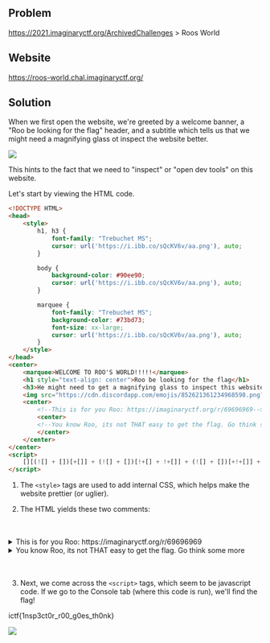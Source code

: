 ## Problem
https://2021.imaginaryctf.org/ArchivedChallenges > Roos World

## Website
https://roos-world.chal.imaginaryctf.org/

## Solution

When we first open the website, we're greeted by a welcome banner, a "Roo be looking for the flag" header, and a subtitle which tells us that we might need a magnifying glass ot inspect the website better.

![](roos_word_home_page.png)

This hints to the fact that we need to "inspect" or "open dev tools" on this website.

Let's start by viewing the HTML code.

```HTML
<!DOCTYPE HTML>
<head>
    <style>
        h1, h3 {
            font-family: "Trebuchet MS";
            cursor: url('https://i.ibb.co/sQcKV6v/aa.png'), auto;
        }

        body {
            background-color: #90ee90;
            cursor: url('https://i.ibb.co/sQcKV6v/aa.png'), auto;
        }

        marquee {
            font-family: "Trebuchet MS";
            background-color: #73bd73;
            font-size: xx-large;
            cursor: url('https://i.ibb.co/sQcKV6v/aa.png'), auto;
        }
    </style>
</head>
<center>
    <marquee>WELCOME TO ROO'S WORLD!!!!!</marquee>
    <h1 style="text-align: center">Roo be looking for the flag</h1>
    <h3>He might need to get a magnifying glass to inspect this website better</h3>
    <img src="https://cdn.discordapp.com/emojis/852621361234968598.png?v=1" width="500" height="500">
    <center>
        <!--This is for you Roo: https://imaginaryctf.org/r/69696969-->
        <center>
        <!--You know Roo, its not THAT easy to get the flag. Go think some more-->
        </center>
    </center>
</center>
<script>
    [][(![] + [])[+[]] + (![] + [])[!+[] + !+[]] + (![] + [])[+!+[]] + (!![] + [])[+[]]][([][(![] + [])[+[]] + (![] + [])[!+[] + !+[]] + (![] + [])[+!+[]] + (!![] + [])[+[]]] + [])[!+[] + !+[] + !+[]] + (!![] + [][(![] + [])[+[]] + (![] + [])[!+[] + !+[]] + (![] + [])[+!+[]] + (!![] + [])[+[]]])[+!+[] + [+[]]] + ([][[]] + [])[+!+[]] + (![] + [])[!+[] + !+[] + !+[]] + (!![] + [])[+[]] + (!![] + [])[+!+[]] + ([][[]] + [])[+[]] + ([][(![] + [])[+[]] + (![] + [])[!+[] + !+[]] + (![] + [])[+!+[]] + (!![] + [])[+[]]] + [])[!+[] + !+[] + !+[]] + (!![] + [])[+[]] + (!![] + [][(![] + [])[+[]] + (![] + [])[!+[] + !+[]] + (![] + [])[+!+[]] + (!![] + [])[+[]]])[+!+[] + [+[]]] + (!![] + [])[+!+[]]]((!![] + [])[+!+[]] + (!![] + [])[!+[] + !+[] + !+[]] + (!![] + [])[+[]] + ([][[]] + [])[+[]] + (!![] + [])[+!+[]] + ([][[]] + [])[+!+[]] + (+[![]] + [][(![] + [])[+[]] + (![] + [])[!+[] + !+[]] + (![] + [])[+!+[]] + (!![] + [])[+[]]])[+!+[] + [+!+[]]] + (!![] + [])[!+[] + !+[] + !+[]] + (+(!+[] + !+[] + !+[] + [+!+[]]))[(!![] + [])[+[]] + (!![] + [][(![] + [])[+[]] + (![] + [])[!+[] + !+[]] + (![] + [])[+!+[]] + (!![] + [])[+[]]])[+!+[] + [+[]]] + ([] + [])[([][(![] + [])[+[]] + (![] + [])[!+[] + !+[]] + (![] + [])[+!+[]] + (!![] + [])[+[]]] + [])[!+[] + !+[] + !+[]] + (!![] + [][(![] + [])[+[]] + (![] + [])[!+[] + !+[]] + (![] + [])[+!+[]] + (!![] + [])[+[]]])[+!+[] + [+[]]] + ([][[]] + [])[+!+[]] + (![] + [])[!+[] + !+[] + !+[]] + (!![] + [])[+[]] + (!![] + [])[+!+[]] + ([][[]] + [])[+[]] + ([][(![] + [])[+[]] + (![] + [])[!+[] + !+[]] + (![] + [])[+!+[]] + (!![] + [])[+[]]] + [])[!+[] + !+[] + !+[]] + (!![] + [])[+[]] + (!![] + [][(![] + [])[+[]] + (![] + [])[!+[] + !+[]] + (![] + [])[+!+[]] + (!![] + [])[+[]]])[+!+[] + [+[]]] + (!![] + [])[+!+[]]][([][[]] + [])[+!+[]] + (![] + [])[+!+[]] + ((+[])[([][(![] + [])[+[]] + (![] + [])[!+[] + !+[]] + (![] + [])[+!+[]] + (!![] + [])[+[]]] + [])[!+[] + !+[] + !+[]] + (!![] + [][(![] + [])[+[]] + (![] + [])[!+[] + !+[]] + (![] + [])[+!+[]] + (!![] + [])[+[]]])[+!+[] + [+[]]] + ([][[]] + [])[+!+[]] + (![] + [])[!+[] + !+[] + !+[]] + (!![] + [])[+[]] + (!![] + [])[+!+[]] + ([][[]] + [])[+[]] + ([][(![] + [])[+[]] + (![] + [])[!+[] + !+[]] + (![] + [])[+!+[]] + (!![] + [])[+[]]] + [])[!+[] + !+[] + !+[]] + (!![] + [])[+[]] + (!![] + [][(![] + [])[+[]] + (![] + [])[!+[] + !+[]] + (![] + [])[+!+[]] + (!![] + [])[+[]]])[+!+[] + [+[]]] + (!![] + [])[+!+[]]] + [])[+!+[] + [+!+[]]] + (!![] + [])[!+[] + !+[] + !+[]]]](!+[] + !+[] + !+[] + [!+[] + !+[]]) + (![] + [])[+!+[]] + (![] + [])[!+[] + !+[]])()([][(![] + [])[+[]] + (![] + [])[!+[] + !+[]] + (![] + [])[+!+[]] + (!![] + [])[+[]]][([][(![] + [])[+[]] + (![] + [])[!+[] + !+[]] + (![] + [])[+!+[]] + (!![] + [])[+[]]] + [])[!+[] + !+[] + !+[]] + (!![] + [][(![] + [])[+[]] + (![] + [])[!+[] + !+[]] + (![] + [])[+!+[]] + (!![] + [])[+[]]])[+!+[] + [+[]]] + ([][[]] + [])[+!+[]] + (![] + [])[!+[] + !+[] + !+[]] + (!![] + [])[+[]] + (!![] + [])[+!+[]] + ([][[]] + [])[+[]] + ([][(![] + [])[+[]] + (![] + [])[!+[] + !+[]] + (![] + [])[+!+[]] + (!![] + [])[+[]]] + [])[!+[] + !+[] + !+[]] + (!![] + [])[+[]] + (!![] + [][(![] + [])[+[]] + (![] + [])[!+[] + !+[]] + (![] + [])[+!+[]] + (!![] + [])[+[]]])[+!+[] + [+[]]] + (!![] + [])[+!+[]]]((!![] + [])[+!+[]] + (!![] + [])[!+[] + !+[] + !+[]] + (!![] + [])[+[]] + ([][[]] + [])[+[]] + (!![] + [])[+!+[]] + ([][[]] + [])[+!+[]] + ([] + [])[(![] + [])[+[]] + (!![] + [][(![] + [])[+[]] + (![] + [])[!+[] + !+[]] + (![] + [])[+!+[]] + (!![] + [])[+[]]])[+!+[] + [+[]]] + ([][[]] + [])[+!+[]] + (!![] + [])[+[]] + ([][(![] + [])[+[]] + (![] + [])[!+[] + !+[]] + (![] + [])[+!+[]] + (!![] + [])[+[]]] + [])[!+[] + !+[] + !+[]] + (!![] + [][(![] + [])[+[]] + (![] + [])[!+[] + !+[]] + (![] + [])[+!+[]] + (!![] + [])[+[]]])[+!+[] + [+[]]] + (![] + [])[!+[] + !+[]] + (!![] + [][(![] + [])[+[]] + (![] + [])[!+[] + !+[]] + (![] + [])[+!+[]] + (!![] + [])[+[]]])[+!+[] + [+[]]] + (!![] + [])[+!+[]]]()[+!+[] + [!+[] + !+[]]] + ((!![] + [])[+[]] + [+!+[]] + [!+[] + !+[] + !+[] + !+[]] + [!+[] + !+[] + !+[]] + (!![] + [])[+[]] + [+!+[]] + [!+[] + !+[] + !+[] + !+[] + !+[]] + [!+[] + !+[] + !+[] + !+[] + !+[] + !+[] + !+[]] + ([][[]] + [])[+!+[]] + (![] + [])[!+[] + !+[] + !+[]] + (!![] + [])[+[]] + [+!+[]] + [!+[] + !+[] + !+[] + !+[] + !+[]] + [!+[] + !+[] + !+[] + !+[] + !+[] + !+[] + !+[]] + (![] + [])[!+[] + !+[]] + (!![] + [])[!+[] + !+[] + !+[]] + (+(+!+[] + [+!+[]] + (!![] + [])[!+[] + !+[] + !+[]] + [!+[] + !+[]] + [+[]]) + [])[+!+[]] + (![] + [])[!+[] + !+[]] + (!![] + [])[+[]] + [+!+[]] + [!+[] + !+[] + !+[] + !+[] + !+[]] + [!+[] + !+[] + !+[] + !+[] + !+[] + !+[] + !+[]] + (!![] + [])[+[]] + [+!+[]] + [!+[] + !+[] + !+[] + !+[]] + [!+[] + !+[] + !+[] + !+[] + !+[] + !+[] + !+[]] + (!![] + [])[+[]] + [!+[] + !+[] + !+[] + !+[] + !+[]] + [+[]] + (![] + [])[+!+[]] + (!![] + [])[+[]] + [+!+[]] + [!+[] + !+[] + !+[] + !+[] + !+[] + !+[]] + [!+[] + !+[] + !+[] + !+[]] + (!![] + [])[+[]] + [+!+[]] + [!+[] + !+[] + !+[] + !+[] + !+[]] + [!+[] + !+[] + !+[] + !+[] + !+[] + !+[] + !+[]] + (!![] + [])[+[]] + [+!+[]] + [!+[] + !+[] + !+[] + !+[]] + [!+[] + !+[]] + (!![] + [])[+[]] + [!+[] + !+[] + !+[] + !+[] + !+[]] + [+[]] + (!![] + [])[+[]] + [!+[] + !+[] + !+[] + !+[]] + [!+[] + !+[]] + (![] + [])[+!+[]] + (!![] + [])[+[]] + [+!+[]] + [!+[] + !+[]] + [!+[] + !+[] + !+[] + !+[] + !+[] + !+[] + !+[]] + (+[![]] + [])[+[]] + [+[]] + (!![] + [])[+[]] + [+!+[]] + [!+[] + !+[] + !+[]] + [!+[] + !+[]] + ([][[]] + [])[+!+[]] + (![] + [])[!+[] + !+[] + !+[]] + (!![] + [])[+[]] + [+!+[]] + [!+[] + !+[] + !+[] + !+[] + !+[] + !+[] + !+[]] + [+[]] + (!![] + [])[+[]] + [+!+[]] + [!+[] + !+[] + !+[] + !+[]] + [!+[] + !+[]] + ([][[]] + [])[+!+[]] + (+[![]] + [])[+[]] + (!![] + [])[+[]] + [+!+[]] + [!+[] + !+[] + !+[] + !+[] + !+[] + !+[]] + [!+[] + !+[] + !+[] + !+[] + !+[] + !+[] + !+[]] + (!![] + [])[+[]] + [+!+[]] + [+!+[]] + [!+[] + !+[] + !+[] + !+[] + !+[]] + [!+[] + !+[]] + (+[![]] + [])[+[]] + [+[]] + (!![] + [])[+[]] + [+!+[]] + [+!+[]] + [!+[] + !+[] + !+[] + !+[] + !+[]] + (!![] + [])[+[]] + [+!+[]] + [+!+[]] + [+[]] + (!![] + [])[+[]] + [+!+[]] + [+!+[]] + [!+[] + !+[]] + (![] + [])[+[]] + (!![] + [])[+[]] + [+!+[]] + [!+[] + !+[] + !+[] + !+[]] + [!+[] + !+[] + !+[]] + (!![] + [])[+[]] + [+!+[]] + [!+[] + !+[] + !+[] + !+[] + !+[]] + [!+[] + !+[]] + (!![] + [])[+[]] + [+!+[]] + [+[]] + [+!+[]] + (!![] + [])[+[]] + [+!+[]] + [!+[] + !+[] + !+[] + !+[] + !+[] + !+[]] + [!+[] + !+[] + !+[] + !+[] + !+[] + !+[] + !+[]] + (!![] + [])[+[]] + [+!+[]] + [!+[] + !+[] + !+[]] + [+[]] + [!+[] + !+[]] + (!![] + [])[+[]] + [+!+[]] + [!+[] + !+[] + !+[] + !+[]] + [!+[] + !+[] + !+[]] + (!![] + [])[+[]] + [+!+[]] + [!+[] + !+[] + !+[] + !+[] + !+[] + !+[]] + [!+[] + !+[] + !+[] + !+[] + !+[] + !+[] + !+[]] + (!![] + [])[+[]] + [+!+[]] + [!+[] + !+[] + !+[]] + [!+[] + !+[]] + (!![] + [])[+[]] + [+!+[]] + [!+[] + !+[] + !+[]] + [+[]] + (+[![]] + [])[+[]] + (![] + [])[+[]] + ([][[]] + [])[!+[] + !+[]] + (!![] + [])[+[]] + [+!+[]] + [+[]] + [!+[] + !+[] + !+[] + !+[] + !+[] + !+[] + !+[]] + (!![] + [])[+[]] + [+!+[]] + [!+[] + !+[] + !+[] + !+[]] + [!+[] + !+[] + !+[] + !+[] + !+[] + !+[] + !+[]] + (!![] + [])[+[]] + [+!+[]] + [!+[] + !+[] + !+[] + !+[] + !+[] + !+[]] + [!+[] + !+[] + !+[] + !+[] + !+[] + !+[] + !+[]] + (!![] + [])[+[]] + [+!+[]] + [!+[] + !+[] + !+[] + !+[]] + [!+[] + !+[]] + (!![] + [])[+[]] + [+!+[]] + [!+[] + !+[] + !+[] + !+[] + !+[]] + [!+[] + !+[] + !+[] + !+[] + !+[]] + (!![] + [])[+[]] + [+!+[]] + [!+[] + !+[] + !+[] + !+[] + !+[] + !+[]] + [!+[] + !+[] + !+[] + !+[]] + [!+[] + !+[] + !+[] + !+[] + !+[] + !+[] + !+[] + !+[] + !+[]] + (!![] + [])[+[]] + [!+[] + !+[] + !+[] + !+[]] + [!+[] + !+[]] + (!![] + [])[+[]] + [!+[] + !+[] + !+[] + !+[] + !+[]] + [+!+[]] + (!![] + [])[+[]] + [!+[] + !+[] + !+[] + !+[] + !+[]] + [+!+[]] + (!![] + [])[+[]] + [!+[] + !+[] + !+[] + !+[] + !+[] + !+[] + !+[]] + [!+[] + !+[] + !+[]])[(![] + [])[!+[] + !+[] + !+[]] + (+(!+[] + !+[] + [+!+[]] + [+!+[]]))[(!![] + [])[+[]] + (!![] + [][(![] + [])[+[]] + (![] + [])[!+[] + !+[]] + (![] + [])[+!+[]] + (!![] + [])[+[]]])[+!+[] + [+[]]] + ([] + [])[([][(![] + [])[+[]] + (![] + [])[!+[] + !+[]] + (![] + [])[+!+[]] + (!![] + [])[+[]]] + [])[!+[] + !+[] + !+[]] + (!![] + [][(![] + [])[+[]] + (![] + [])[!+[] + !+[]] + (![] + [])[+!+[]] + (!![] + [])[+[]]])[+!+[] + [+[]]] + ([][[]] + [])[+!+[]] + (![] + [])[!+[] + !+[] + !+[]] + (!![] + [])[+[]] + (!![] + [])[+!+[]] + ([][[]] + [])[+[]] + ([][(![] + [])[+[]] + (![] + [])[!+[] + !+[]] + (![] + [])[+!+[]] + (!![] + [])[+[]]] + [])[!+[] + !+[] + !+[]] + (!![] + [])[+[]] + (!![] + [][(![] + [])[+[]] + (![] + [])[!+[] + !+[]] + (![] + [])[+!+[]] + (!![] + [])[+[]]])[+!+[] + [+[]]] + (!![] + [])[+!+[]]][([][[]] + [])[+!+[]] + (![] + [])[+!+[]] + ((+[])[([][(![] + [])[+[]] + (![] + [])[!+[] + !+[]] + (![] + [])[+!+[]] + (!![] + [])[+[]]] + [])[!+[] + !+[] + !+[]] + (!![] + [][(![] + [])[+[]] + (![] + [])[!+[] + !+[]] + (![] + [])[+!+[]] + (!![] + [])[+[]]])[+!+[] + [+[]]] + ([][[]] + [])[+!+[]] + (![] + [])[!+[] + !+[] + !+[]] + (!![] + [])[+[]] + (!![] + [])[+!+[]] + ([][[]] + [])[+[]] + ([][(![] + [])[+[]] + (![] + [])[!+[] + !+[]] + (![] + [])[+!+[]] + (!![] + [])[+[]]] + [])[!+[] + !+[] + !+[]] + (!![] + [])[+[]] + (!![] + [][(![] + [])[+[]] + (![] + [])[!+[] + !+[]] + (![] + [])[+!+[]] + (!![] + [])[+[]]])[+!+[] + [+[]]] + (!![] + [])[+!+[]]] + [])[+!+[] + [+!+[]]] + (!![] + [])[!+[] + !+[] + !+[]]]](!+[] + !+[] + !+[] + [+!+[]])[+!+[]] + (![] + [])[!+[] + !+[]] + ([![]] + [][[]])[+!+[] + [+[]]] + (!![] + [])[+[]]]((!![] + [])[+[]])[([][(!![] + [])[!+[] + !+[] + !+[]] + ([][[]] + [])[+!+[]] + (!![] + [])[+[]] + (!![] + [])[+!+[]] + ([![]] + [][[]])[+!+[] + [+[]]] + (!![] + [])[!+[] + !+[] + !+[]] + (![] + [])[!+[] + !+[] + !+[]]]() + [])[!+[] + !+[] + !+[]] + (!![] + [][(![] + [])[+[]] + (![] + [])[!+[] + !+[]] + (![] + [])[+!+[]] + (!![] + [])[+[]]])[+!+[] + [+[]]] + ([![]] + [][[]])[+!+[] + [+[]]] + ([][[]] + [])[+!+[]]](([][(![] + [])[+[]] + (![] + [])[!+[] + !+[]] + (![] + [])[+!+[]] + (!![] + [])[+[]]][([][(![] + [])[+[]] + (![] + [])[!+[] + !+[]] + (![] + [])[+!+[]] + (!![] + [])[+[]]] + [])[!+[] + !+[] + !+[]] + (!![] + [][(![] + [])[+[]] + (![] + [])[!+[] + !+[]] + (![] + [])[+!+[]] + (!![] + [])[+[]]])[+!+[] + [+[]]] + ([][[]] + [])[+!+[]] + (![] + [])[!+[] + !+[] + !+[]] + (!![] + [])[+[]] + (!![] + [])[+!+[]] + ([][[]] + [])[+[]] + ([][(![] + [])[+[]] + (![] + [])[!+[] + !+[]] + (![] + [])[+!+[]] + (!![] + [])[+[]]] + [])[!+[] + !+[] + !+[]] + (!![] + [])[+[]] + (!![] + [][(![] + [])[+[]] + (![] + [])[!+[] + !+[]] + (![] + [])[+!+[]] + (!![] + [])[+[]]])[+!+[] + [+[]]] + (!![] + [])[+!+[]]]((!![] + [])[+!+[]] + (!![] + [])[!+[] + !+[] + !+[]] + (!![] + [])[+[]] + ([][[]] + [])[+[]] + (!![] + [])[+!+[]] + ([][[]] + [])[+!+[]] + (![] + [+[]])[([![]] + [][[]])[+!+[] + [+[]]] + (!![] + [])[+[]] + (![] + [])[+!+[]] + (![] + [])[!+[] + !+[]] + ([![]] + [][[]])[+!+[] + [+[]]] + ([][(![] + [])[+[]] + (![] + [])[!+[] + !+[]] + (![] + [])[+!+[]] + (!![] + [])[+[]]] + [])[!+[] + !+[] + !+[]] + (![] + [])[!+[] + !+[] + !+[]]]()[+!+[] + [+[]]] + ![] + (![] + [+[]])[([![]] + [][[]])[+!+[] + [+[]]] + (!![] + [])[+[]] + (![] + [])[+!+[]] + (![] + [])[!+[] + !+[]] + ([![]] + [][[]])[+!+[] + [+[]]] + ([][(![] + [])[+[]] + (![] + [])[!+[] + !+[]] + (![] + [])[+!+[]] + (!![] + [])[+[]]] + [])[!+[] + !+[] + !+[]] + (![] + [])[!+[] + !+[] + !+[]]]()[+!+[] + [+[]]])()[([][(![] + [])[+[]] + (![] + [])[!+[] + !+[]] + (![] + [])[+!+[]] + (!![] + [])[+[]]] + [])[!+[] + !+[] + !+[]] + (!![] + [][(![] + [])[+[]] + (![] + [])[!+[] + !+[]] + (![] + [])[+!+[]] + (!![] + [])[+[]]])[+!+[] + [+[]]] + ([][[]] + [])[+!+[]] + (![] + [])[!+[] + !+[] + !+[]] + (!![] + [])[+[]] + (!![] + [])[+!+[]] + ([][[]] + [])[+[]] + ([][(![] + [])[+[]] + (![] + [])[!+[] + !+[]] + (![] + [])[+!+[]] + (!![] + [])[+[]]] + [])[!+[] + !+[] + !+[]] + (!![] + [])[+[]] + (!![] + [][(![] + [])[+[]] + (![] + [])[!+[] + !+[]] + (![] + [])[+!+[]] + (!![] + [])[+[]]])[+!+[] + [+[]]] + (!![] + [])[+!+[]]]((![] + [+[]])[([![]] + [][[]])[+!+[] + [+[]]] + (!![] + [])[+[]] + (![] + [])[+!+[]] + (![] + [])[!+[] + !+[]] + ([![]] + [][[]])[+!+[] + [+[]]] + ([][(![] + [])[+[]] + (![] + [])[!+[] + !+[]] + (![] + [])[+!+[]] + (!![] + [])[+[]]] + [])[!+[] + !+[] + !+[]] + (![] + [])[!+[] + !+[] + !+[]]]()[+!+[] + [+[]]]) + [])[+!+[]]) + ([] + [])[(![] + [])[+[]] + (!![] + [][(![] + [])[+[]] + (![] + [])[!+[] + !+[]] + (![] + [])[+!+[]] + (!![] + [])[+[]]])[+!+[] + [+[]]] + ([][[]] + [])[+!+[]] + (!![] + [])[+[]] + ([][(![] + [])[+[]] + (![] + [])[!+[] + !+[]] + (![] + [])[+!+[]] + (!![] + [])[+[]]] + [])[!+[] + !+[] + !+[]] + (!![] + [][(![] + [])[+[]] + (![] + [])[!+[] + !+[]] + (![] + [])[+!+[]] + (!![] + [])[+[]]])[+!+[] + [+[]]] + (![] + [])[!+[] + !+[]] + (!![] + [][(![] + [])[+[]] + (![] + [])[!+[] + !+[]] + (![] + [])[+!+[]] + (!![] + [])[+[]]])[+!+[] + [+[]]] + (!![] + [])[+!+[]]]()[+!+[] + [!+[] + !+[]]])())
</script>
```
1. The `<style>` tags are used to add internal CSS, which helps make the website prettier (or uglier).

1. The HTML yields these two comments:
  <br>
  <br>
  <details>
    <summary>This is for you Roo: https://imaginaryctf.org/r/69696969</summary>
      This first comment (please don't click it) leads to a rickroll.
  </details>

  <details>
    <summary>You know Roo, its not THAT easy to get the flag. Go think some more</summary>
      This second comment is pretty much meaningless.
  </details>
  <br>
  <br>

  
  
  
3. Next, we come across the `<script>` tags, which seem to be javascript code. If we go to the Console tab (where this code is run), we'll find the flag! 

ictf{1nsp3ct0r_r00_g0es_th0nk}

![](console_output.png)

        

